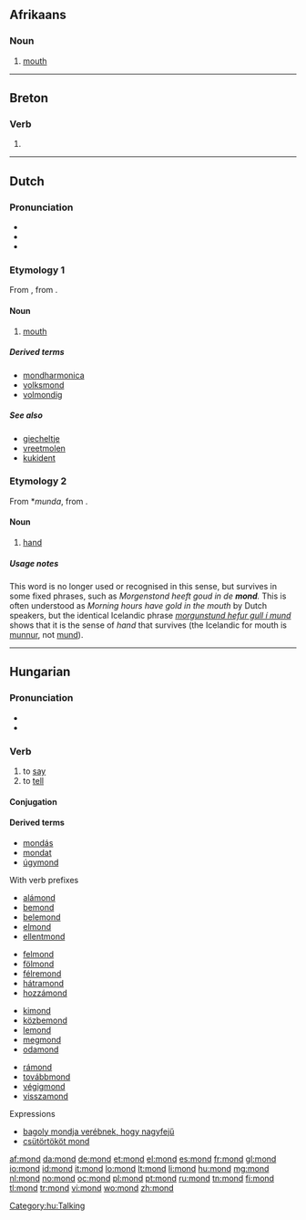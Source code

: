 {{also|Mond|MOND}}
==Afrikaans==

===Noun===
{{af-noun|monde}}

# {{anatomy|lang=af}} [[mouth]]

----

==Breton==

===Verb===
{{head|br|verb}}

# {{alternative spelling of|[[mont#Breton|mont]]|lang=br}}

----

==Dutch==

===Pronunciation===
* {{rhymes|ɔnt|lang=nl}}
* {{audio|Nl-mond.ogg|audio}}
* {{IPA|/mɔnt/|lang=nl}}

===Etymology 1===
From {{etyl|odt|nl}} {{term|mund|lang=odt}}, from {{proto|Germanic|munþaz|lang=nl}}.

====Noun====
{{nl-noun|m|monden|mondje}}

# {{context|anatomy|lang=nl}} [[mouth]]

=====Derived terms=====
{{top4}}
* [[mondharmonica]]
* [[volksmond]]
* [[volmondig]]
{{bottom}}

=====See also=====
* [[giecheltje]]
* [[vreetmolen]]
* [[kukident]]

===Etymology 2===
From {{etyl|odt|nl}} *''munda'', from {{proto|Germanic|mundō|lang=nl}}.

====Noun====
{{nl-noun|f|monden|mondje}}

# {{obsolete|lang=nl}} [[hand]]

=====Usage notes=====
This word is no longer used or recognised in this sense, but survives in some fixed phrases, such as ''Morgenstond heeft goud in de '''mond'''.'' This is often understood as ''Morning hours have gold in the mouth'' by Dutch speakers, but the identical Icelandic phrase ''[[morgunstund hefur gull í mund]]'' shows that it is the sense of ''hand'' that survives (the Icelandic for mouth is [[munnur|munnur]], not [[mund]]).

----

==Hungarian==

===Pronunciation===
* {{IPA|/ˈmond/|lang=hu}}
* {{hyphenation|mond}}

===Verb===
{{hu-verb}}

# to [[say]]
# to [[tell]]

====Conjugation====
{{hu-conj-ok|mo|n|d|in-past=t}}

====Derived terms====
* [[mondás]]
* [[mondat]]
* [[úgymond]]
; With verb prefixes
{{top4}}
* [[alámond]]
* [[bemond]]
* [[belemond]]
* [[elmond]]
* [[ellentmond]]
{{mid4}}
* [[felmond]]
* [[fölmond]]
* [[félremond]]
* [[hátramond]]
* [[hozzámond]]
{{mid4}}
* [[kimond]]
* [[közbemond]]
* [[lemond]]
* [[megmond]]
* [[odamond]]
{{mid4}}
* [[rámond]]
* [[továbbmond]]
* [[végigmond]]
* [[visszamond]]
{{bottom}}

; Expressions
* [[bagoly mondja verébnek, hogy nagyfejű]]
* [[csütörtököt mond]]

[[Category:hu:Talking]]

[[af:mond]]
[[da:mond]]
[[de:mond]]
[[et:mond]]
[[el:mond]]
[[es:mond]]
[[fr:mond]]
[[gl:mond]]
[[io:mond]]
[[id:mond]]
[[it:mond]]
[[lo:mond]]
[[lt:mond]]
[[li:mond]]
[[hu:mond]]
[[mg:mond]]
[[nl:mond]]
[[no:mond]]
[[oc:mond]]
[[pl:mond]]
[[pt:mond]]
[[ru:mond]]
[[tn:mond]]
[[fi:mond]]
[[tl:mond]]
[[tr:mond]]
[[vi:mond]]
[[wo:mond]]
[[zh:mond]]